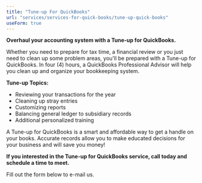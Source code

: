 ```yaml
---
title: "Tune-up For QuickBooks"
url: "services/services-for-quick-books/tune-up-quick-books"
useForm: true
---
```


**Overhaul your accounting system with a Tune-up for QuickBooks.**

Whether you need to prepare for tax time, a financial review or you just need to clean up some problem areas, you'll be prepared with a Tune-up for QuickBooks. In four (4) hours, a QuickBooks Professional Advisor will help you clean up and organize your bookkeeping system.

**Tune-up Topics:**

*   Reviewing your transactions for the year
*   Cleaning up stray entries
*   Customizing reports
*   Balancing general ledger to subsidiary records
*   Additional personalized training

A Tune-up for QuickBooks is a smart and affordable way to get a handle on your books. Accurate records allow you to make educated decisions for your business and will save you money!

**If you interested in the Tune-up for QuickBooks service, call today and schedule a time to meet.**

Fill out the form below to e-mail us.
